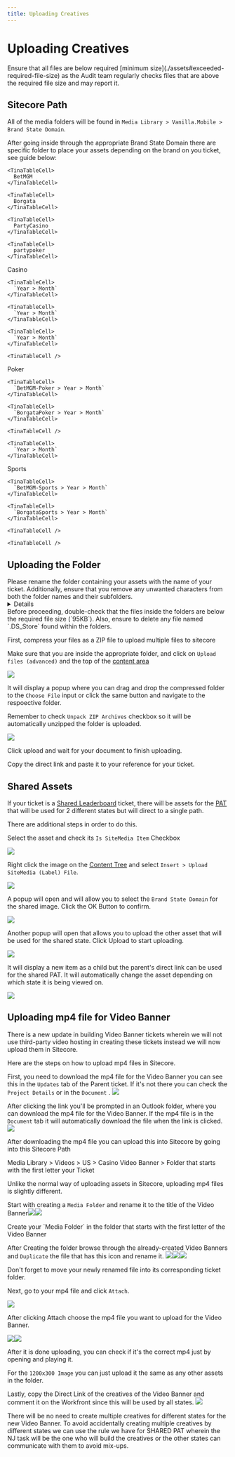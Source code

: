 ```yaml
---
title: Uploading Creatives
---
```


# Uploading Creatives

<Admonition type="tip" title="File Sizes">
  Ensure that all files are below required [minimum size](./assets#exceeded-required-file-size) as the Audit team regularly checks files that are above the required file size and may report it.
</Admonition>

## Sitecore Path

All of the media folders will be found in `Media Library > Vanilla.Mobile > Brand State Domain`.

After going inside through the appropriate Brand State Domain there are specific folder to place your assets depending on the brand on you ticket, see guide below:

<TinaTable topHeader={true} leftHeader={true}>
  <TinaTableRow>
    <TinaTableCell />

    <TinaTableCell>
      BetMGM
    </TinaTableCell>

    <TinaTableCell>
      Borgata
    </TinaTableCell>

    <TinaTableCell>
      PartyCasino
    </TinaTableCell>

    <TinaTableCell>
      partypoker
    </TinaTableCell>
  </TinaTableRow>

  <TinaTableRow>
    <TinaTableCell>
      Casino
    </TinaTableCell>

    <TinaTableCell>
      `Year > Month`
    </TinaTableCell>

    <TinaTableCell>
      `Year > Month`
    </TinaTableCell>

    <TinaTableCell>
      `Year > Month`
    </TinaTableCell>

    <TinaTableCell />
  </TinaTableRow>

  <TinaTableRow>
    <TinaTableCell>
      Poker
    </TinaTableCell>

    <TinaTableCell>
      `BetMGM-Poker > Year > Month`
    </TinaTableCell>

    <TinaTableCell>
      `BorgataPoker > Year > Month`
    </TinaTableCell>

    <TinaTableCell />

    <TinaTableCell>
      `Year > Month`
    </TinaTableCell>
  </TinaTableRow>

  <TinaTableRow>
    <TinaTableCell>
      Sports
    </TinaTableCell>

    <TinaTableCell>
      `BetMGM-Sports > Year > Month`
    </TinaTableCell>

    <TinaTableCell>
      `BorgataSports > Year > Month`
    </TinaTableCell>

    <TinaTableCell />

    <TinaTableCell />
  </TinaTableRow>
</TinaTable>

## Uploading the Folder

<Admonition type="note" title="Renaming your folder">
  Please rename the folder containing your assets with the name of your ticket. Additionally, ensure that you remove any unwanted characters from both the folder names and their subfolders.

  <Details summary="List of Unwanted Characters">
    ```
    / (Forward slash)
    \ (Backward slash)
    : (Colon)
    (Asterisk)
    ? (Question mark)
    " (Double quote)
    < (Less than)
    > (Greater than)
    | (Pipe)
    % (Percent)
    & (Ampersand)
    { (Left curly brace)
    } (Right curly brace)
    \ (Backslash)
    @ (At symbol)
    $ (Dollar sign)
    ! (Exclamation mark)
    ' (Single quote)
    ` (Backtick)
    = (Equal sign)
    (Plus sign)
    [ (Left square bracket)
    ] (Right square bracket)
    ```
  </Details>
</Admonition>

<Admonition type="warning" title="Note">
  Before proceeding, double-check that the files inside the folders are below the required file size (`95KB`). Also, ensure to delete any file named `.DS_Store` found within the folders.
</Admonition>

First, compress your files as a ZIP file to upload multiple files to sitecore

Make sure that you are inside the appropriate folder, and click on `Upload files (advanced)` and the top of the [content area](https://doc.sitecore.com/xp/en/users/100/sitecore-experience-platform/the-content-editor.html#:~\:text=contains%20no%20subitems.-,The%20content%20area,-The%20content%20area)

![](https://res.cloudinary.com/dlfu36fiw/image/upload/v1709887527/builds/assets/fzj6fjqqdcsjf7ps3fyf.png)

It will display a popup where you can drag and drop the compressed folder to the `Choose File` input or click the same button and navigate to the respoective folder.

Remember to check `Unpack ZIP Archives` checkbox so it will be automatically unzipped the folder is uploaded.

![](https://res.cloudinary.com/dlfu36fiw/image/upload/v1709887527/builds/assets/j118nghfyuluve3pdbrv.png)

Click upload and wait for your document to finish uploading.

Copy the direct link and paste it to your reference for your ticket.

## Shared Assets

If your ticket is a [Shared Leaderboard](#) ticket, there will be assets for the [PAT](#) that will be used for 2 different states but will direct to a single path.

There are additional steps in order to do this.

Select the asset and check its `Is SiteMedia Item` Checkbox

![](https://res.cloudinary.com/dlfu36fiw/image/upload/v1709887456/builds/assets/b7oc26dv17nmnp95cwdf.png)

Right click the image on the [Content Tree](https://doc.sitecore.com/xp/en/users/100/sitecore-experience-platform/the-content-editor.html#:~\:text=something%20like%20this%3A-,The%20content%20tree,-One%20of%20the) and select `Insert > Upload SiteMedia (Label) File`.

![](https://res.cloudinary.com/dlfu36fiw/image/upload/v1709887456/builds/assets/pfqq2r19pddck6xnztlt.png)

A popup will open and will allow you to select the `Brand State Domain` for the shared image. Click the OK Button to confirm.

![](https://res.cloudinary.com/dlfu36fiw/image/upload/v1709887460/builds/assets/qp50kpqop9obgj3rjhqk.png)

Another popup will open that allows you to upload the other asset that will be used for the shared state. Click Upload to start uploading.

![](https://res.cloudinary.com/dlfu36fiw/image/upload/v1709887526/builds/assets/mcwovwlc8jyi1tnwqiwi.png)

It will display a new item as a child but the parent's direct link can be used for the shared PAT. It will automatically change the asset depending on which state it is being viewed on.

![](https://res.cloudinary.com/dlfu36fiw/image/upload/v1709887526/builds/assets/mofz8289rzl8r0imjhhq.png)

## Uploading mp4 file for Video Banner

There is a new update in building Video Banner tickets wherein we will not use third-party video hosting in creating these tickets instead we will now upload them in Sitecore.

Here are the steps on how to upload mp4 files in Sitecore.

First, you need to download the mp4 file for the Video Banner you can see this in the `Updates` tab of the Parent ticket. If it's not there you can check the `Project Details` or in the `Document` . ![](https://res.cloudinary.com/dlfu36fiw/image/upload/v1723184827/updates/video-banner-mp4-upload/linkimg_tcpv3v.jpg)

After clicking the link you'll be prompted in an Outlook folder, where you can download the mp4 file for the Video Banner. If the mp4 file is in the `Document` tab it will automatically download the file when the link is clicked.![](https://res.cloudinary.com/dlfu36fiw/image/upload/v1723185095/updates/video-banner-mp4-upload/mp4download_acqj5x.jpg)

After downloading the mp4 file you can upload this into Sitecore by going into this Sitecore Path

<Admonition type="note" title="Sitecore Path">
  Media Library > Videos > US > Casino Video Banner > Folder that starts with the first letter your Ticket
</Admonition>

Unlike the normal way of uploading assets in Sitecore, uploading mp4 files is slightly different.

Start with creating a `Media Folder` and rename it to the title of the Video Banner![](https://res.cloudinary.com/dlfu36fiw/image/upload/v1723186099/updates/video-banner-mp4-upload/step1_n87qhz.jpg)![](https://res.cloudinary.com/dlfu36fiw/image/upload/v1723186310/updates/video-banner-mp4-upload/step1.1_ykb5kl.jpg)

<Admonition type="note" title="Note">
  Create your `Media Folder` in the folder that starts with the first letter of the Video Banner
</Admonition>

After Creating the folder browse through the already-created Video Banners and `Duplicate` the file that has this icon and rename it. ![](https://res.cloudinary.com/dlfu36fiw/image/upload/v1723186755/updates/video-banner-mp4-upload/musicnoteicon_d0nwgc.jpg)![](https://res.cloudinary.com/dlfu36fiw/image/upload/v1723186573/updates/video-banner-mp4-upload/step2_ok0nmg.jpg)![](https://res.cloudinary.com/dlfu36fiw/image/upload/v1723186575/updates/video-banner-mp4-upload/step2.1_hbworf.jpg)

Don't forget to move your newly renamed file into its corresponding ticket folder.

Next, go to your mp4 file and click `Attach`.

![](https://res.cloudinary.com/dlfu36fiw/image/upload/v1723187236/updates/video-banner-mp4-upload/step3_qvypbn.jpg)

After clicking Attach choose the mp4 file you want to upload for the Video Banner.

![](https://res.cloudinary.com/dlfu36fiw/image/upload/v1723187229/updates/video-banner-mp4-upload/step3.1_nileni.jpg)![](https://res.cloudinary.com/dlfu36fiw/image/upload/v1723187232/updates/video-banner-mp4-upload/step3.2_sh7ax8.jpg)

After it is done uploading, you can check if it's the correct mp4 just by opening and playing it.

For the `1200x300 Image` you can just upload it the same as any other assets in the folder.

Lastly, copy the Direct Link of the creatives of the Video Banner and comment it on the Workfront since this will be used by all states. ![](https://res.cloudinary.com/dlfu36fiw/image/upload/v1723187819/updates/video-banner-mp4-upload/comment_wcsl3x.jpg)

<Admonition type="note" title="Note">
  There will be no need to create multiple creatives for different states for the new Video Banner. To avoid accidentally creating multiple creatives by different states we can use the rule we have for SHARED PAT wherein the NJ task will be the one who will build the creatives or the other states can communicate with them to avoid mix-ups.
</Admonition>
